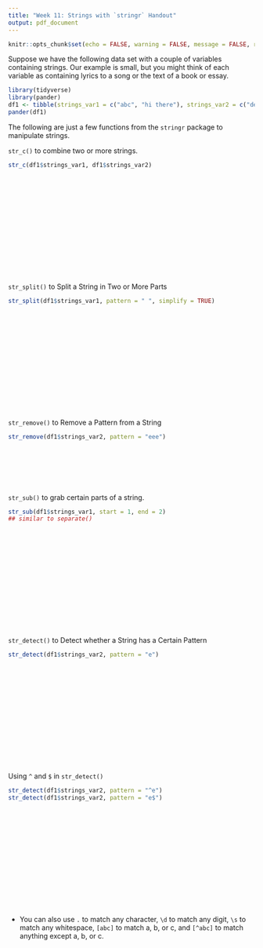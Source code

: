 ```yaml
---
title: "Week 11: Strings with `stringr` Handout"
output: pdf_document
---
```


```r
knitr::opts_chunk$set(echo = FALSE, warning = FALSE, message = FALSE, results = "hide")
```

Suppose we have the following data set with a couple of variables containing strings. Our example is small, but you might think of each variable as containing lyrics to a song or the text of a book or essay.

```r
library(tidyverse)
library(pander)
df1 <- tibble(strings_var1 = c("abc", "hi there"), strings_var2 = c("def", "okay byeeee"))
pander(df1)
```

The following are just a few functions from the `stringr` package to manipulate strings.

`str_c()` to combine two or more strings.

```r
str_c(df1$strings_var1, df1$strings_var2)
```

&nbsp;

&nbsp;

&nbsp;

&nbsp;

&nbsp;

&nbsp;

&nbsp;

`str_split()` to Split a String in Two or More Parts

```r
str_split(df1$strings_var1, pattern = " ", simplify = TRUE)
```

&nbsp;

&nbsp;

&nbsp;

&nbsp;

&nbsp;

&nbsp;

&nbsp;

`str_remove()` to Remove a Pattern from a String

```r
str_remove(df1$strings_var2, pattern = "eee")
```

&nbsp;

&nbsp;

&nbsp;

\pagebreak

`str_sub()` to grab certain parts of a string.

```r
str_sub(df1$strings_var1, start = 1, end = 2)
## similar to separate()
```

&nbsp;

&nbsp;

&nbsp;

&nbsp;

&nbsp;

&nbsp;

&nbsp;

`str_detect()` to Detect whether a String has a Certain Pattern

```r
str_detect(df1$strings_var2, pattern = "e")
```

&nbsp;

&nbsp;

&nbsp;

&nbsp;

&nbsp;

&nbsp;

&nbsp;

Using `^` and `$` in `str_detect()` 

```r
str_detect(df1$strings_var2, pattern = "^e")
str_detect(df1$strings_var2, pattern = "e$")
```

&nbsp;

&nbsp;

&nbsp;

&nbsp;

&nbsp;

&nbsp;

&nbsp;

* You can also use `.` to match any character, `\d` to match any digit, `\s` to match any whitespace, `[abc]` to match a, b, or c, and `[^abc]` to match anything except a, b, or c.



